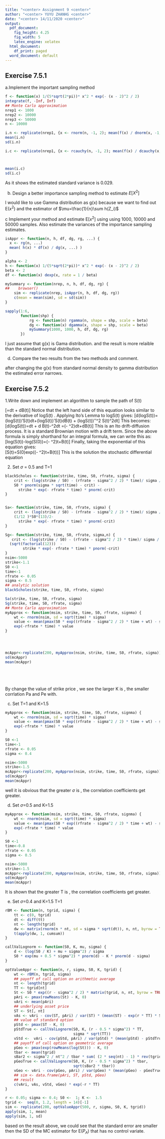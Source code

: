 ```yaml
---
title: "<center> Assignment 9 <center>"
author: "<center> YUYU ZHANHG <center>"
date: "<center> 14/11/2020 <center>"
output:
  pdf_document:
    fig_height: 4.25
    fig_width: 5
    latex_engine: xelatex
  html_document:
    df_print: paged
  word_document: default
---
```


## Exercise 7.5.1

a.Implement the important sampling method

```r
f <- function(x) 1/(5*sqrt(2*pi))* x^2 * exp(- (x - 2)^2 / 2)
integrate(f, -Inf, Inf)
## Monte Carlo approximation
nrep1 <- 1000
nrep2 <- 10000
nrep3 <- 50000
n <- 10000

i.n <- replicate(nrep1, {x <- rnorm(n, -1, 2); mean(f(x) / dnorm(x, -1, 2))})
mean(i.n)
sd(i.n)

i.c <- replicate(nrep1, {x <- rcauchy(n, -1, 2); mean(f(x) / dcauchy(x, -1, 2))})



mean(i.c)
sd(i.c)

```
As it shows the estimated standard variance is 0.029.


b. Design a better importance sampling method to estimate $E[X^2]$\

I would like to use Gamma distribution as g(x) because we want to find out E($x^2$) and the estimator of $\mu=\frac{1}{n}\sum h(Z_i)$

c Implement your method and estimate E[$x^2$] using using 1000, 10000 and 50000 samples. Also estimate the variances of the importance sampling estimates.
```r
isAppr <- function(n, h, df, dg, rg, ...) {
  x <- rg(n, ...)
  mean( h(x) * df(x) / dg(x, ...) )
}

alpha <- 2
h <- function(x) 1/(5*sqrt(2*pi))* x^2 * exp(- (x - 2)^2 / 2)
beta <- 2
df <- function(x) dexp(x, rate = 1 / beta)

mySummary <- function(nrep, n, h, df, dg, rg) {
##    browser()
    sim <- replicate(nrep, isAppr(n, h, df, dg, rg))
    c(mean = mean(sim), sd = sd(sim))
}

sapply(1:6, 
       function(shp) {
           rg <- function(n) rgamma(n, shape = shp, scale = beta)
           dg <- function(x) dgamma(x, shape = shp, scale = beta)
           mySummary(1000, 1000, h, df, dg, rg)
       })

```
I just assume that g(x) is Gama distribution. and the result is more relaible than the standard normal distribution.

d. Compare the two results from the two methods and comment.\

after changing the g(x) from standard normal density to gamma distribution the estimated error narrows.


## Exercise 7.5.2

1.Write down and implement an algorithm to sample the path of  S(t)\

\[\frac{dS(t)}{S(t)}=\mu dt + \sigma dB(t)\]
Notice that the left hand side of this equation looks similar to the derivative of logS(t) . Applying Ito's Lemma to logS(t)  gives:
\[d(logS(t))=(logS(t))'\mu S(t)dt+(logS(t))'\sigma S(t)dB(t)
+ \frac{1}{2} (logS(t))''\sigma^2 S(t)^2dt\]
This becomes:\
\[d(logS(t))=\mu dt + \sigma d B(t)-\frac{1}{2}\sigma^2dt =(\mu -\frac{1}{2} \sigma^2)dt+\sigma dB(t)\]
This is an Ito drift-diffusion process. It is a standard Brownian motion with a drift term. Since the above formula is simply shorthand for an integral formula, we can write this as:\
\[log(S(t))-log(S(0))=(\mu -\frac{1}{2} \sigma^2)t+\sigma B(t)\]
Finally, taking the exponential of this equation gives:\
\[S(t)=S(0)exp((\mu -\frac{1}{2} \sigma^2)t+\sigma B(t))\]
This is the solution the stochastic differential equation


2. Set $\sigma$ = 0.5 and T=1
\
```r
blackScholes <- function(strike, time, S0, rfrate, sigma) {
    crit <- (log(strike / S0) - (rfrate - sigma^2 / 2) * time)/ sigma / sqrt(time)
    S0 * pnorm(sigma * sqrt(time) - crit) -
      strike * exp(- rfrate * time) * pnorm(-crit)
}


Sa<- function(strike, time, S0, rfrate, sigma) {
    crit <- (log(strike / S0) - (rfrate - sigma^2 / 2) * time)/ sigma / sqrt(time)
    (1/12 )*S0*(13)/2-
      strike * exp(- rfrate * time) * pnorm(-crit)
}

Sg<- function(strike, time, S0, rfrate, sigma,n) {
   crit <- (log(strike / S0) - (rfrate - sigma^2 / 2) * time)/ sigma / sqrt(time)  
  (sqrt(factorial(12)))  -
        strike * exp(- rfrate * time) * pnorm(-crit)
}
nsim<-5000
strike<-1.1
S0 <-1 
time<-1
rfrate <- 0.05
sigma <- 0.5
## analytic solution
blackScholes(strike, time, S0, rfrate, sigma)

Sa(strike, time, S0, rfrate, sigma)
Sg(strike, time, S0, rfrate, sigma)
## Monte Carlo approximation
myApprox <- function(msim, strike, time, S0, rfrate, signma) {
    wt <- rnorm(nsim, sd = sqrt(time) * sigma)
    value <- mean(pmax(S0 * exp((rfrate - sigma^2 / 2) * time + wt) - strike, 0))
    exp(-rfrate * time) * value
}




mcAppr<-replicate(200, myApprox(nsim, strike, time, S0, rfrate, sigma))
sd(mcAppr)
mean(mcAppr)






```
By change the value of strike price , we see the larger K is , the smaller corrlation Pa and Pe with.

c. Set  T=1 and  K=1.5

```r
myApprox <- function(msim, strike, time, S0, rfrate, signma) {
    wt <- rnorm(nsim, sd = sqrt(time) * sigma)
    value <- mean(pmax(S0 * exp((rfrate - sigma^2 / 2) * time + wt) - strike, 0))
    exp(-rfrate * time) * value
}

S0 <-1 
time<-1
rfrate <- 0.05
sigma <- 0.4

nsim<-5000
strike<-1.5
mcAppr<-replicate(200, myApprox(nsim, strike, time, S0, rfrate, sigma))
sd(mcAppr)
mean(mcAppr)


```
well it is obvious that the greater $\sigma$ is , the correlation coefficients get greater.

d. Set $\sigma$=0.5 and K=1.5


```r
myApprox <- function(msim, strike, time, S0, rfrate, signma) {
    wt <- rnorm(nsim, sd = sqrt(time) * sigma)
    value <- mean(pmax(S0 * exp((rfrate - sigma^2 / 2) * time + wt) - strike, 0))
    exp(-rfrate * time) * value
}

S0 <-1 
time<-0.8
rfrate <- 0.05
sigma <- 0.5

nsim<-5000
strike<-1.5
mcAppr<-replicate(200, myApprox(nsim, strike, time, S0, rfrate, sigma))
sd(mcAppr)
mean(mcAppr)
```
It is shown that the greater T is , the correlation coefficients get greater.

e. Set $\sigma$=0.4 and K=1.5 T=1
```r
rBM <- function(n, tgrid, sigma) {
    tt <- c(0, tgrid)
    dt <- diff(tt)
    nt <- length(tgrid)
    dw <- matrix(rnorm(n * nt, sd = sigma * sqrt(dt)), n, nt, byrow = TRUE)
    t(apply(dw, 1, cumsum))
}

callValLognorm <- function(S0, K, mu, sigma) {
    d <- (log(S0 / K) + mu + sigma^2) / sigma
    S0 * exp(mu + 0.5 * sigma^2) * pnorm(d) - K * pnorm(d - sigma)
}

optValueAppr <- function(n, r, sigma, S0, K, tgrid) {
    wt <- rBM(n, tgrid, sigma)
    ## payoff of call option on arithmetic average
    nt <- length(tgrid)
    TT <- tgrid[nt]
    St <- S0 * exp((r - sigma^2 / 2) * matrix(tgrid, n, nt, byrow = TRUE) + wt)
    pAri <- pmax(rowMeans(St) - K, 0)
    vAri <- mean(pAri) 
    ## underlying asset price
    ST <- St[, nt]
    vAs <- vAri - cov(ST, pAri) / var(ST) * (mean(ST) - exp(r * TT) * S0)
    ## value of standard option
    pStd <- pmax(ST - K, 0)
    pStdTrue <- callValLognorm(S0, K, (r - 0.5 * sigma^2) * TT,
                               sigma * sqrt(TT))
    vStd <-  vAri - cov(pStd, pAri) / var(pStd) * (mean(pStd) - pStdTrue)
    ## payoff of call option on geometric average
    pGeo <- pmax(exp(rowMeans(log(St))) - K, 0)
    tbar <- mean(tgrid)
    sBar2 <- sigma^2 / nt^2 / tbar * sum( (2 * seq(nt) - 1) * rev(tgrid) )
    pGeoTrue <- callValLognorm(S0, K, (r - 0.5 * sigma^2) * tbar,
                               sqrt(sBar2 * tbar))
    vGeo <- vAri - cov(pGeo, pAri) / var(pGeo) * (mean(pGeo) - pGeoTrue)
    ## sim <- data.frame(pAri, ST, pStd, pGeo)
    ## result
    c(vAri, vAs, vStd, vGeo) * exp(-r * TT)
}

r <- 0.05; sigma <- 0.4; S0 <-  1; K <-  1.5
tgrid <-  seq(0, 1.2, length = 14)[-1]
sim <- replicate(200, optValueAppr(500, r, sigma, S0, K, tgrid))
apply(sim, 1, mean)
apply(sim, 1, sd)
```
based on the result above, we could see that the standard error are smaller then the SD of the MC estimator for E$(P_A)$  that has no control variate.
